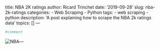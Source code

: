 title: NBA 2K ratings
author: Ricard Trinchet
date: '2019-09-28'
slug: nba-2k-ratings
categories:
  - Web Scraping
  - Python
tags:
  - web scraping
  - python
description: 'A post explaining how to scrape the NBA 2k ratings data'
topics: []
---

```r
#comment
```

![NBA](/post/2019-09-28-nba-2k-ratings_files/29952881908_73eefb7e90_b.jpg)---

